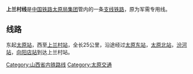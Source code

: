 {{Infobox rail system-route
|rail_name=上兰村铁路
|other_name=
|system_length=25 km
|length_in_operation=
|total_length=
|tracklength=
|name_bgcolor=
|min_width=
|box_width=
|style=
|banner_color=blue
|sec_banner_color=
|third_banner_color=
|logo_filename=
|logo_width=
|logo_bgcolor=
|logo_alt=
|logo_note=
|image=
|imagesize=
|caption=
|code_name=
|locale={{CHN}}
|service_type=
|status=营运中
|network=
|stations=
|start=
|lines=
|main_route=
|secondary_route=
|branch_route=
|standard=
|character=
|other_systems=
|main_stations=
|constructor=
|track=1（[[單線鐵路|單線鐵路]]）
|average_station_distance=
|max_speed=
|orbital_plane=
|track_gauge={{standard gauge}}
|distance_between_mainlines=
|min_radius=
|max_grade=
|elevation=
|control=
|block_signal=
|engine=
|electrified=
|rollingstock=
|fleet_size=
|begin_operation=
|end_operation=
|operation_note=
|open_operation=
|time_first=
|time_last=
|ridership=
|owner=
|operator=
|franchise=
|hq=
|key_person=
|website=
|route_map={{bs-map|inline=1|map=
CONTg~~ ~~ ~~{{RoutemapRoute|Licon=u|[[同蒲铁路|同蒲铁路]]往[[华山站_(陕西省)|华山站]]方向}}
\ABZg+l\CONTfq~~ ~~ ~~{{RoutemapRoute|Licon=r|[[太中银铁路|太中银铁路]]往[[银川站|银川站]]方向}}
BHF~~ ~~[[太原站|太原站]]
BHF~~ ~~[[太原东站|太原东站]]
BHF~~ ~~[[太原北站|太原北站]]
CONTgq\ABZgr\~~ ~~ ~~{{RoutemapRoute|Licon=l|[[同蒲铁路|同蒲铁路]]往[[大同站|大同站]]方向}}
HST~~ ~~[[汾河站|汾河站]]
\ABZgl\CONTfq~~ ~~ ~~{{RoutemapRoute|Licon=r|[[太岚铁路|太岚铁路]]往[[镇城底站|镇城底站]]方向}}
HST~~ ~~[[向阳店站|向阳店站]]
HST~~ ~~[[上兰村站|上兰村站]]
ENDEe
}}
}}
'''上兰村线'''是[[中国铁路太原局集团|中国铁路太原局集团]]管内的一条[[铁路支线|支线铁路]]，原为军需专用线。

== 线路 ==
东起[[太原站|太原站]]，西至[[上兰村站|上兰村站]]，全长25公里，沿途经过[[太原东站|太原东站]]，[[太原北站|太原北站]]，[[汾河站|汾河站]]，[[向阳店站|向阳店站]]到达上兰村站。

{{上兰村线}}
{{山西支线铁路|nocat}}
{{中国铁路|nocat}}
[[Category:山西省内铁路线|Category:山西省内铁路线]]
[[Category:太原交通|Category:太原交通]]